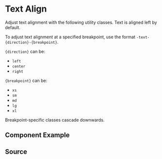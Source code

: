 
# Text Align

Adjust text alignment with the following utility classes. Text is aligned left by default.

To adjust text alignment at a specified breakpoint, use the format `-text-{direction}-{breakpoint}`.

`{direction}` can be:

-   `left`
-   `center`
-   `right`

`{breakpoint}` can be:

-   `xs`
-   `sm`
-   `md`
-   `lg`
-   `xl`

Breakpoint-specific classes cascade downwards.

## Component Example

<Story id="utilities-text-align--default" />

## Source

<Source id="utilities-text-align--default" />

